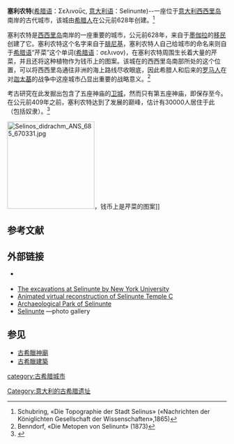{{Infobox ancient site
  |name = 塞利农特
  |native_name = Σελινοῦς <br/>Selinunte
  |alternate_name = 
  |image = Sicily Selinunte Temple E (Hera).JPG
  |alt = 塞利农特的[[赫拉|赫拉]]神庙，立柱得以保留并重新竖立，屋顶大部分已遗失。
  |caption = 塞利农特的[[赫拉|赫拉]]神庙(神庙E)
  |map_type = Italy
  |map_alt = 
  |coordinates = {{coord|37|35|1|N|12|49|29|E|display=inline,title}}
  |location = [[意大利|意大利]] [[西西里|西西里]] [[特拉帕尼省|特拉帕尼省]] {{link-en|塞利农特的滨海区|Marinella di Selinunte}} 
  |region = 
  |type = 定居点
  |part_of = 
  |length = 
  |width = 
  |area = {{convert|270|ha|abbr=on}}
  |height = 
  |builder = 
  |material = 
  |built = 前628年
  |abandoned = 约前250年
  |epochs = 希腊[[古風時期|古風時期]]至[[希臘化時代|希臘化時代]]
  |cultures = 
  |dependency_of = 
  |occupants = 
  |event = 
  |excavations = 
  |archaeologists = 
  |condition = 
  |ownership = 
  |management = Soprintendenza BB.CC.AA. di Trapani
  |public_access = 
  |website = [https://web.archive.org/web/20131005042625/http://www.regione.sicilia.it/beniculturali/dirbenicult/database/page_musei/pagina_musei.asp?ID=58&IdSito=92 Area Archeologica Selinunte] {{it icon}}
  |notes = 
}}

'''塞利农特'''([[希腊语|希腊语]]：Σελινοΰς, [[意大利语|意大利语]]：Selinunte)--一座位于[[意大利|意大利]][[西西里岛|西西里岛]]南岸的古代城市，该城由[[希腊人|希腊人]]在公元前628年创建。<ref>Schubring, «Die Topographie der Stadt Selinus» («Nachrichten der Königlichten Gesellschaft der Wissenschaften»,1865)</ref>

塞利农特是[[西西里岛|西西里岛]]南岸的一座重要的城市，公元前628年，来自于[[墨伽拉|墨伽拉]]的[[移民|移民]]创建了它。塞利农特这个名字来自于[[腓尼基|腓尼基]]，塞利农特人自己给城市的命名来则自于[[希腊语|希腊语]]“芹菜”这个单词([[希腊语|希腊语]]：σελινον)，在塞利农特周围生长着大量的芹菜，并且还将这种植物作为钱币上的图案。该城在的西西里岛南部所处的这个位置，可以将西西里岛通往非洲的海上路线尽收眼底，因此希腊人和后来的[[罗马人|罗马人]]在对[[迦太基|迦太基]]的战争中这座城市凸显出重要的战略意义。<ref>Benndorf, «Die Metopen von Selinunt» (1873)</ref>

考古研究在此发掘出包含了五座神庙的[[卫城|卫城]]，然而只有第五座神庙，即{{link-en|神庙E (塞利农特)|Temple_E_(Selinus)|赫拉神庙}}保存至今。在公元前409年之前，塞利农特达到了发展的巅峰，估计有30000人居住于此（包括奴隶）。<ref name="google">{{cite book|title=History of Urban Form Before the Industrial Revolution|author=Morris, A.E.J.|date=2013|publisher=Taylor & Francis|isbn=9781317885146|url=https://books.google.dk/books?id=whBEAgAAQBAJ|page=53|accessdate=2014-10-10|archive-date=2019-06-11|archive-url=https://web.archive.org/web/20190611044926/https://books.google.dk/books?id=whBEAgAAQBAJ|dead-url=yes}}</ref>

[[File:Selinos_didrachm_ANS_685_670331.jpg|200px]]，钱币上是芹菜的图案]]

== 参考文献 ==
{{references}}

== 外部链接 ==
{{Wikivoyage}}
{{commons category}}
*{{Official website|http://www.regione.sicilia.it/beniculturali/dirbenicult/database/page_musei/pagina_musei.asp?id=58&idsito=92}} {{it icon}}
*[http://www.nyu.edu/gsas/dept/fineart/academics/selinunte/selinunte.htm The excavations at Selinunte by New York University] {{Wayback|url=http://www.nyu.edu/gsas/dept/fineart/academics/selinunte/selinunte.htm |date=20200806233620 }}
*[https://www.youtube.com/watch?v=ezWhM5eZga0 Animated virtual reconstruction of Selinunte Temple C] {{Wayback|url=https://www.youtube.com/watch?v=ezWhM5eZga0 |date=20200117203059 }}
*[http://www.selinunte.net Archaeological Park of Selinunte] {{Wayback|url=http://www.selinunte.net/ |date=20180703021915 }}
*[http://www.yairkarelic.com/Albums/Sicily_selinunte_segesta/index.html Selinunte] {{Wayback|url=http://www.yairkarelic.com/Albums/Sicily_selinunte_segesta/index.html |date=20200807100258 }}—photo gallery

== 参见 ==
*[[古希臘神廟|古希臘神廟]]
*[[古希臘建築|古希臘建築]]


[[category:古希腊城市|category:古希腊城市]]
[[Category:意大利的古希腊遗址|Category:意大利的古希腊遗址]]